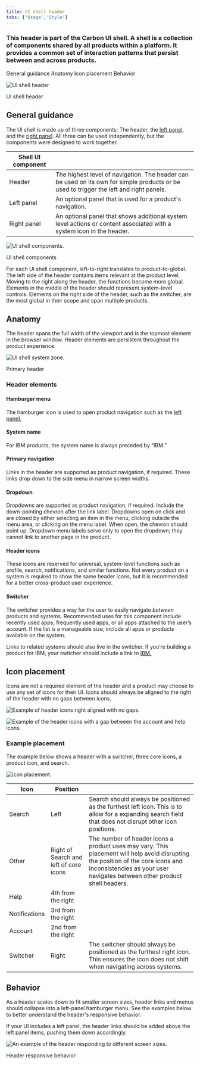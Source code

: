 ```yaml
---
title: UI shell header
tabs: ['Usage','Style']
---
```


### This header is part of the Carbon UI shell. A shell is a collection of components shared by all products within a platform. It provides a common set of interaction patterns that persist between and across products.

<AnchorLinks>
  <AnchorLink>General guidance</AnchorLink>
  <AnchorLink>Anatomy</AnchorLink>
  <AnchorLink>Icon placement</AnchorLink>
  <AnchorLink>Behavior</AnchorLink>
</AnchorLinks>


![UI shell header](images/zones-platform.png)

<Caption>
    UI shell header
</Caption>

## General guidance

The UI shell is made up of three components: The header, the [left panel](/components/UI-shell-left-panel/usage), and the [right panel](/components/UI-shell-right-panel/usage). All three can be used independently, but the components were designed to work together.

| Shell UI component      |   |
|-------------|---|
| Header      | The highest level of navigation. The header can be used on its own for simple products or be used to trigger the left and right panels.|
| Left panel  | An optional panel that is used for a product's navigation.|
| Right panel | An optional panel that shows additional system level actions or content associated with a system icon in the header.|

![UI shell components.](images/shell-usage-1.png)

<Caption>
    UI shell components
</Caption>

For each UI shell component, left-to-right translates to product-to-global. The left side of the header contains items relevant at the product level. Moving to the right along the header, the functions become more global. Elements in the middle of the header should represent system-level controls. Elements on the right side of the header, such as the switcher, are the most global in their scope and span multiple products. 

## Anatomy

The header spans the full width of the viewport and is the topmost element in the browser window. Header elements are persistent throughout the product experience.

![UI shell system zone.](images/header-usage-2.png)

<Caption>
    Primary header
</Caption>

### Header elements

#### Hamburger menu

The hamburger icon is used to open product navigation such as the [left panel.](/components/UI-shell-left-panel/usage)

#### System name

For IBM products, the system name is always preceded by “IBM.”

#### Primary navigation

Links in the header are supported as product navigation, if required. These links drop down to the side menu in narrow screen widths.

#### Dropdown

Dropdowns are supported as product navigation, if required. Include the down-pointing chevron after the link label. Dropdowns open on click and are closed by either selecting an item in the menu, clicking outside the menu area, or clicking on the menu label. When open, the chevron should point up. Dropdown menu labels serve only to open the dropdown; they cannot link to another page in the product.

#### Header icons

These icons are reserved for universal, system-level functions such as profile, search, notifications, and similar functions. Not every product on a system is required to show the same header icons, but it is recommended for a better cross-product user experience.

#### Switcher

The switcher provides a way for the user to easily navigate _between_ products and systems. Recommended uses for this component include recently used apps, frequently used apps, or all apps attached to the user’s account. If the list is a manageable size, include all apps or products available on the system.

Links to related systems should also live in the switcher. If you’re building a product for IBM, your switcher should include a link to [IBM.](http://ibm.com/)

## Icon placement

Icons are not a required element of the header and a product may choose to use any set of icons for their UI. Icons should always be aligned to the right of the header with no gaps between icons. 

<Row>
<Column offsetLg="4" colMd="4" colLg="4">
  <DoDontExample correct label="Header icons are right aligned with no gaps">

![Example of header icons right aligned with no gaps.](images/header-usage-5.png)

  </DoDontExample>
</Column>
<Column colMd="4" colLg="4" >
  <DoDontExample  label="Header icons with a gap between the account and help icons.">

![Example of the header icons with a gap between the account and help icons.](images/header-usage-6.png)

  </DoDontExample>
</Column>
</Row>


### Example placement

The example below shows a header with a switcher, three core icons, a product icon, and search. 

![icon placement.](images/header-usage-4.png)

|Icon | Position|  |
|-----|-----|---|
|Search|Left|Search should always be positioned as the furthest left icon. This is to allow for a expanding search field that does not disrupt other icon positions. |
|Other|Right of Search and left of core icons| The number of header icons a product uses may vary. This placement will help avoid disrupting the position of the core icons and inconsistencies as your user navigates between other product shell headers. 
|Help|4th from the right||
|Notifications|3rd from the right||
|Account|2nd from the right||
|Switcher|Right|The switcher should always be positioned as the furthest right icon. This ensures the icon does not shift when navigating across systems. |

## Behavior

As a header scales down to fit smaller screen sizes, header links and menus should collapse into a left-panel hamburger menu. See the examples below to better understand the header's responsive behavior. 

If your UI includes a left panel, the header links should be added above the left panel items, pushing them down accordingly.

![An example of the header responding to different screen sizes.](images/header-usage-3.png)

<Caption>
    Header responsive behavior
</Caption>